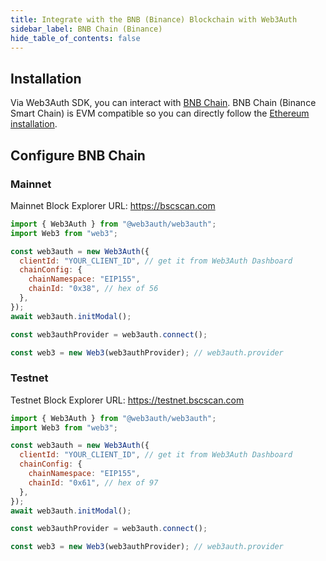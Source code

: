 ```yaml
---
title: Integrate with the BNB (Binance) Blockchain with Web3Auth
sidebar_label: BNB Chain (Binance)
hide_table_of_contents: false
---
```


## Installation

Via Web3Auth SDK, you can interact with [BNB Chain](https://www.bnbchain.org/en/smartChain). BNB Chain (Binance Smart Chain) is EVM compatible so you
can directly follow the [Ethereum installation](./ethereum).

## Configure BNB Chain

### Mainnet

Mainnet Block Explorer URL: https://bscscan.com

```js
import { Web3Auth } from "@web3auth/web3auth";
import Web3 from "web3";

const web3auth = new Web3Auth({
  clientId: "YOUR_CLIENT_ID", // get it from Web3Auth Dashboard
  chainConfig: {
    chainNamespace: "EIP155",
    chainId: "0x38", // hex of 56
  },
});
await web3auth.initModal();

const web3authProvider = web3auth.connect();

const web3 = new Web3(web3authProvider); // web3auth.provider
```

### Testnet

Testnet Block Explorer URL: https://testnet.bscscan.com

```js
import { Web3Auth } from "@web3auth/web3auth";
import Web3 from "web3";

const web3auth = new Web3Auth({
  clientId: "YOUR_CLIENT_ID", // get it from Web3Auth Dashboard
  chainConfig: {
    chainNamespace: "EIP155",
    chainId: "0x61", // hex of 97
  },
});
await web3auth.initModal();

const web3authProvider = web3auth.connect();

const web3 = new Web3(web3authProvider); // web3auth.provider
```
